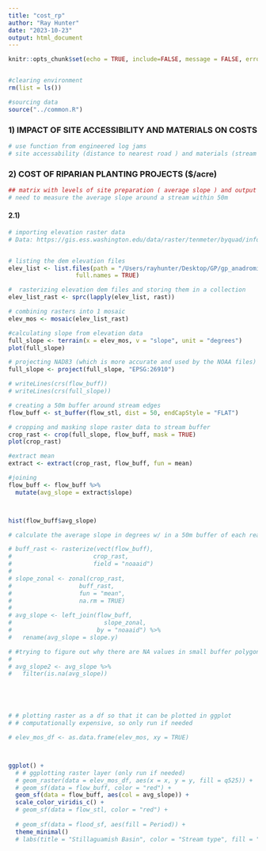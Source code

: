 ```yaml
---
title: "cost_rp"
author: "Ray Hunter"
date: "2023-10-23"
output: html_document
---
```


```r
knitr::opts_chunk$set(echo = TRUE, include=FALSE, message = FALSE, error = FALSE)


#clearing environment
rm(list = ls())

#sourcing data
source("../common.R")
```



### 1) IMPACT OF SITE ACCESSIBILITY AND MATERIALS ON COSTS
```r
# use function from engineered log jams 
# site accessability (distance to nearest road ) and materials (stream bank size )

```



### 2) COST OF RIPARIAN PLANTING PROJECTS ($/acre)
```r
## matrix with levels of site preparation ( average slope ) and output from materials/accessibility 
# need to measure the average slope around a stream within 50m 
```

#### 2.1) 

```r
                     
# importing elevation raster data
# Data: https://gis.ess.washington.edu/data/raster/tenmeter/byquad/info.html


# listing the dem elevation files 
elev_list <- list.files(path = "/Users/rayhunter/Desktop/GP/gp_anadromites/data/elevation", "dem$", 
                   full.names = TRUE)

#  rasterizing elevation dem files and storing them in a collection 
elev_list_rast <- sprc(lapply(elev_list, rast))

# combining rasters into 1 mosaic
elev_mos <- mosaic(elev_list_rast)

#calculating slope from elevation data
full_slope <- terrain(x = elev_mos, v = "slope", unit = "degrees")
plot(full_slope)

# projecting NAD83 (which is more accurate and used by the NOAA files) onto raster data (originally using NAD27)  
full_slope <- project(full_slope, "EPSG:26910")

# writeLines(crs(flow_buff))
# writeLines(crs(full_slope))

# creating a 50m buffer around stream edges
flow_buff <- st_buffer(flow_stl, dist = 50, endCapStyle = "FLAT")

# cropping and masking slope raster data to stream buffer
crop_rast <- crop(full_slope, flow_buff, mask = TRUE)
plot(crop_rast)

#extract mean 
extract <- extract(crop_rast, flow_buff, fun = mean)

#joining
flow_buff <- flow_buff %>% 
  mutate(avg_slope = extract$slope)



hist(flow_buff$avg_slope)

# calculate the average slope in degrees w/ in a 50m buffer of each reach 

# buff_rast <- rasterize(vect(flow_buff),
#                       crop_rast,
#                       field = "noaaid")
# 
# slope_zonal <- zonal(crop_rast,
#                   buff_rast,
#                   fun = "mean",
#                   na.rm = TRUE)
#
# avg_slope <- left_join(flow_buff,
#                          slope_zonal, 
#                        by = "noaaid") %>% 
#   rename(avg_slope = slope.y)

# #trying to figure out why there are NA values in small buffer polygons 
# 
# avg_slope2 <- avg_slope %>% 
#   filter(is.na(avg_slope))






```



```r
# # plotting raster as a df so that it can be plotted in ggplot 
# # computationally expensive, so only run if needed 

# elev_mos_df <- as.data.frame(elev_mos, xy = TRUE)



ggplot() +
  # # ggplotting raster layer (only run if needed)
  # geom_raster(data = elev_mos_df, aes(x = x, y = y, fill = q525)) +
  # geom_sf(data = flow_buff, color = "red") +
  geom_sf(data = flow_buff, aes(col = avg_slope)) +
  scale_color_viridis_c() +
  # geom_sf(data = flow_stl, color = "red") +
  
  # geom_sf(data = flood_sf, aes(fill = Period)) + 
  theme_minimal() 
  # labs(title = "Stillaguamish Basin", color = "Stream type", fill = "Wetland Status")
```






